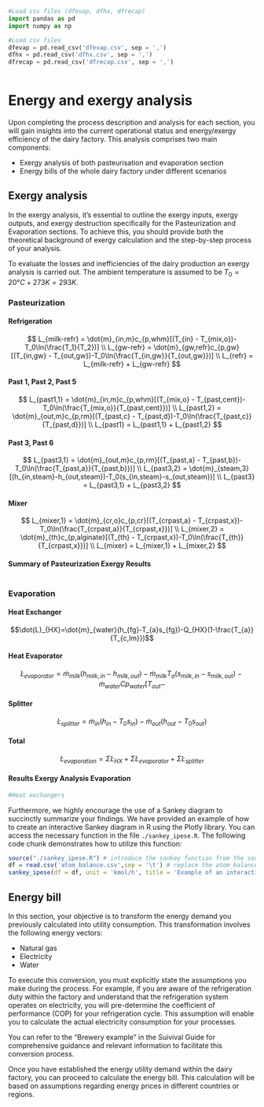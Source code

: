 ```python
#Load csv files (dfevap, dfhx, dfrecap)
import pandas as pd
import numpy as np

#Load csv files
dfevap = pd.read_csv('dfevap.csv', sep = ',')
dfhx = pd.read_csv('dfhx.csv', sep = ',')
dfrecap = pd.read_csv('dfrecap.csv', sep = ',')


```

```python
```
# Energy and exergy analysis

Upon completing the process description and analysis for each section, you will gain insights into the current operational status and energy/exergy efficiency of the dairy factory. This analysis comprises two main components:

- Exergy analysis of both pasteurisation and evaporation section
- Energy bills of the whole dairy factory under different scenarios


## Exergy analysis

In the exergy analysis, it's essential to outline the exergy inputs, exergy outputs, and exergy destruction specifically for the Pasteurization and Evaporation sections. To achieve this, you should provide both the theoretical background of exergy calculation and the step-by-step process of your analysis.

To evaluate the losses and inefficiencies of the dairy production an exergy analysis is carried out. The ambient temperature is assumed to be $T_0 = 20°C + 273K = 293K$. 

### Pasteurization

#### Refrigeration

$$
L_{milk-refr} = \dot{m}_{in,m}c_{p,whm}[(T_{in} - T_{mix,o})-T_0\ln(\frac{T_1}{T_2})] \\
L_{gw-refr}  = \dot{m}_{gw,refr}c_{p,gw}[(T_{in,gw} - T_{out,gw})-T_0\ln(\frac{T_{in,gw}}{T_{out,gw}})] \\
L_{refr} = L_{milk-refr} + L_{gw-refr}
$$

#### Past 1, Past 2, Past 5

$$
L_{past1,1}  = \dot{m}_{in,m}c_{p,whm}[(T_{mix,o} - T_{past,cent})-T_0\ln(\frac{T_{mix,o}}{T_{past,cent}})] \\
L_{past1,2}  = \dot{m}_{out,m}c_{p,rm}[(T_{past,c} - T_{past,d})-T_0\ln(\frac{T_{past,c}}{T_{past,d}})] \\
L_{past1} = L_{past1,1} + L_{past1,2}
$$

#### Past 3, Past 6

$$
L_{past3,1}  = \dot{m}_{out,m}c_{p,rm}[(T_{past,a} - T_{past,b})-T_0\ln(\frac{T_{past,a}}{T_{past,b}})] \\
L_{past3,2}  = \dot{m}_{steam,3}[(h_{in,steam}-h_{out,steam})-T_0(s_{in,steam}-s_{out,steam})] \\
L_{past3}  = L_{past3,1} + L_{past3,2}
$$ 

#### Mixer

$$
L_{mixer,1}  = \dot{m}_{cr,o}c_{p,cr}[(T_{crpast,a} - T_{crpast,x})-T_0\ln(\frac{T_{crpast,a}}{T_{crpast,x}})] \\
L_{mixer,2} = \dot{m}_{th}c_{p,alginate}[(T_{th} - T_{crpast,x})-T_0\ln(\frac{T_{th}}{T_{crpast,x}})] \\
L_{mixer} = L_{mixer,1} + L_{mixer,2} 
$$


#### Summary of Pasteurization Exergy Results

```r



```
### Evaporation 

#### Heat Exchanger

$$\dot{L}_{HX}=\dot{m}_{water}(h_{fg}-T_{a}s_{fg})-Q_{HX}(1-\frac{T_{a}}{T_{c,lm}})$$

#### Heat Evaporator

$$\dot{L}_{evaporator}=\dot{m}_{milk}(h_{milk,in}-h_{milk,out})-\dot{m}_{milk}T_{a}(s_{milk,in}-s_{milk,out})-\dot{m}_{water}Cp_{water}[T_{out}-$$

#### Splitter
$$\dot{L}_{splitter}=\dot{m}_{in}(h_{in}-T_{0}s_{in})-\dot{m}_{out}(h_{out}-T_{0}s_{out})$$


#### Total

$$\dot{L}_{evaporation}=\Sigma\dot{L}_{HX}+\Sigma\dot{L}_{evaporator}+\Sigma\dot{L}_{splitter}$$


#### Results Exergy Analysis Evaporation

```python

#Heat exchangers

```


Furthermore, we highly encourage the use of a Sankey diagram to succinctly summarize your findings. We have provided an example of how to create an interactive Sankey diagram in R using the Plotly library. You can access the necessary function in the file `./sankey_ipese.R`. The following code chunk demonstrates how to utilize this function:

```r
source("./sankey_ipese.R") # introduce the sankey function from the source file
df = read.csv('atom_balance.csv',sep = '\t') # replace the atom_balance.csv with your exergy analysis results
sankey_ipese(df = df, unit = 'kmol/h', title = 'Example of an interactive Sankey diagram') # replace the unit and title here
```

## Energy bill

In this section, your objective is to transform the energy demand you previously calculated into utility consumption. This transformation involves the following energy vectors:

- Natural gas
- Electricity
- Water

To execute this conversion, you must explicitly state the assumptions you make during the process. For example, if you are aware of the refrigeration duty within the factory and understand that the refrigeration system operates on electricity, you will pre-determine the coefficient of performance (COP) for your refrigeration cycle. This assumption will enable you to calculate the actual electricity consumption for your processes.

You can refer to the "Brewery example" in the Suivival Guide for comprehensive guidance and relevant information to facilitate this conversion process.

Once you have established the energy utility demand within the dairy factory, you can proceed to calculate the energy bill. This calculation will be based on assumptions regarding energy prices in different countries or regions.